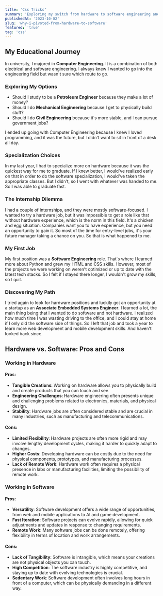 ```yaml
---
title: 'Css Tricks'
summary: 'Exploring my switch from hardware to software engineering and the factors that influenced my decision.'
publishedAt: '2023-10-02'
slug: 'why-i-pivoted-from-hardware-to-software'
featured: 'true'
tag: 'css'
---
```


## My Educational Journey

In university, I majored in **Computer Engineering**. It is a combination of both electrical and software engineering. I always knew I wanted to go into the engineering field but wasn't sure which route to go.

### Exploring My Options

- Should I study to be a **Petroleum Engineer** because they make a lot of money?
- Should I do **Mechanical Engineering** because I get to physically build stuff?
- Should I do **Civil Engineering** because it's more stable, and I can pursue government jobs?

I ended up going with Computer Engineering because I knew I loved programming, and it was the future, but I didn't want to sit in front of a desk all day.

### Specialization Choices

In my last year, I had to specialize more on hardware because it was the quickest way for me to graduate. If I knew better, I would've realized early on that in order to do the software specialization, I would've taken the appropriate classes. But I didn't, so I went with whatever was handed to me. So I was able to graduate fast.

### The Internship Dilemma

I had a couple of internships, and they were mostly software-focused. I wanted to try a hardware job, but it was impossible to get a role like that without hardware experience, which is the norm in this field. It's a chicken and egg situation. Companies want you to have experience, but you need an opportunity to gain it. So most of the time for entry-level jobs, it's your future manager taking a chance on you. So that is what happened to me.

### My First Job

My first position was a **Software Engineering** role. That's where I learned more about Python and grew my HTML and CSS skills. However, most of the projects we were working on weren't optimized or up to date with the latest tech stacks. So I felt if I stayed there longer, I wouldn't grow my skills, so I quit.

### Discovering My Path

I tried again to look for hardware positions and luckily got an opportunity at a startup as an **Associate Embedded Systems Engineer**. I learned a lot, the main thing being that I wanted to do software and not hardware. I realized how much time I was wasting driving to the office, and I could stay at home if I only did the software side of things. So I left that job and took a year to learn more web development and mobile development skills. And haven't looked back since.

## Hardware vs. Software: Pros and Cons

### Working in Hardware

#### Pros:

- **Tangible Creations**: Working on hardware allows you to physically build and create products that you can touch and see.
- **Engineering Challenges**: Hardware engineering often presents unique and challenging problems related to electronics, materials, and physical design.
- **Stability**: Hardware jobs are often considered stable and are crucial in many industries, such as manufacturing and telecommunications.

#### Cons:

- **Limited Flexibility**: Hardware projects are often more rigid and may involve lengthy development cycles, making it harder to quickly adapt to changes.
- **Higher Costs**: Developing hardware can be costly due to the need for physical components, prototypes, and manufacturing processes.
- **Lack of Remote Work**: Hardware work often requires a physical presence in labs or manufacturing facilities, limiting the possibility of remote work.

### Working in Software

#### Pros:

- **Versatility**: Software development offers a wide range of opportunities, from web and mobile applications to AI and game development.
- **Fast Iteration**: Software projects can evolve rapidly, allowing for quick adjustments and updates in response to changing requirements.
- **Remote Work**: Many software jobs can be done remotely, offering flexibility in terms of location and work arrangements.

#### Cons:

- **Lack of Tangibility**: Software is intangible, which means your creations are not physical objects you can touch.
- **High Competition**: The software industry is highly competitive, and staying up to date with evolving technologies is crucial.
- **Sedentary Work**: Software development often involves long hours in front of a computer, which can be physically demanding in a different way.
